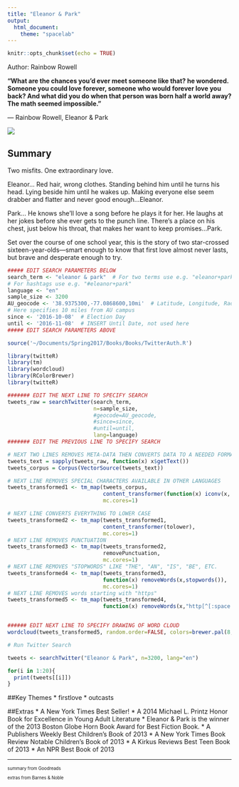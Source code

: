 ```yaml
---
title: "Eleanor & Park"
output: 
  html_document:
    theme: "spacelab"
---
```


```r
knitr::opts_chunk$set(echo = TRUE)
```
Author: Rainbow Rowell

**“What are the chances you’d ever meet someone like that? he wondered. Someone you could love forever, someone who would forever love you back? And what did you do when that person was born half a world away? The math seemed impossible.”** 

― Rainbow Rowell, Eleanor & Park

![](eleanorpark.jpeg)

## Summary
Two misfits.
One extraordinary love.

Eleanor... Red hair, wrong clothes. Standing behind him until he turns his head. Lying beside him until he wakes up. Making everyone else seem drabber and flatter and never good enough...Eleanor.

Park... He knows she'll love a song before he plays it for her. He laughs at her jokes before she ever gets to the punch line. There's a place on his chest, just below his throat, that makes her want to keep promises...Park.

Set over the course of one school year, this is the story of two star-crossed sixteen-year-olds—smart enough to know that first love almost never lasts, but brave and desperate enough to try.

```r
##### EDIT SEARCH PARAMETERS BELOW
search_term <- "eleanor & park"  # For two terms use e.g. "eleanor+park"
# For hashtags use e.g. "#eleanor+park"
language <- "en"
sample_size <- 3200 
AU_geocode <- '38.9375300,-77.0868600,10mi'  # Latitude, Longitude, Radius
# Here specifies 10 miles from AU campus
since <- '2016-10-08'  # Election Day
until <- '2016-11-08'  # INSERT Until Date, not used here
##### EDIT SEARCH PARAMETERS ABOVE

source('~/Documents/Spring2017/Books/Books/TwitterAuth.R')

library(twitteR)
library(tm)
library(wordcloud)
library(RColorBrewer)
library(twitteR)

####### EDIT THE NEXT LINE TO SPECIFY SEARCH
tweets_raw = searchTwitter(search_term,
                           n=sample_size,
                           #geocode=AU_geocode,
                           #since=since,
                           #until=until,
                           lang=language)
####### EDIT THE PREVIOUS LINE TO SPECIFY SEARCH

# NEXT TWO LINES REMOVES META-DATA THEN CONVERTS DATA TO A NEEDED FORMAT
tweets_text = sapply(tweets_raw, function(x) x$getText())
tweets_corpus = Corpus(VectorSource(tweets_text))

# NEXT LINE REMOVES SPECIAL CHARACTERS AVAILABLE IN OTHER LANGUAGES
tweets_transformed1 <- tm_map(tweets_corpus,
                              content_transformer(function(x) iconv(x, to="UTF-8-MAC")),
                              mc.cores=1)

# NEXT LINE CONVERTS EVERYTHING TO LOWER CASE
tweets_transformed2 <- tm_map(tweets_transformed1,
                              content_transformer(tolower),
                              mc.cores=1)
# NEXT LINE REMOVES PUNCTUATION
tweets_transformed3 <- tm_map(tweets_transformed2,
                              removePunctuation,
                              mc.cores=1)
# NEXT LINE REMOVES "STOPWORDS" LIKE "THE", "AN", "IS", "BE", ETC.
tweets_transformed4 <- tm_map(tweets_transformed3,
                              function(x) removeWords(x,stopwords()),
                              mc.cores=1)
# NEXT LINE REMOVES words starting with "https"
tweets_transformed5 <- tm_map(tweets_transformed4,
                              function(x) removeWords(x,"http[^[:space:]]*"),mc.cores=1)


###### EDIT NEXT LINE TO SPECIFY DRAWING OF WORD CLOUD
wordcloud(tweets_transformed5, random.order=FALSE, colors=brewer.pal(8,"Dark2"))
```


``` r

# Run Twitter Search

tweets <- searchTwitter("Eleanor & Park", n=3200, lang="en")

for(i in 1:20){
  print(tweets[[i]])
}
```


##Key Themes
* firstlove
* outcasts

##Extras
* A New York Times Best Seller!
* A 2014 Michael L. Printz Honor Book for Excellence in Young Adult Literature
* Eleanor & Park is the winner of the 2013 Boston Globe Horn Book Award for Best Fiction Book. 
* A Publishers Weekly Best Children's Book of 2013 
* A New York Times Book Review Notable Children's Book of 2013
* A Kirkus Reviews Best Teen Book of 2013
* An NPR Best Book of 2013

***
<small> <small>  

summary from Goodreads 

extras from Barnes & Noble

\small \small